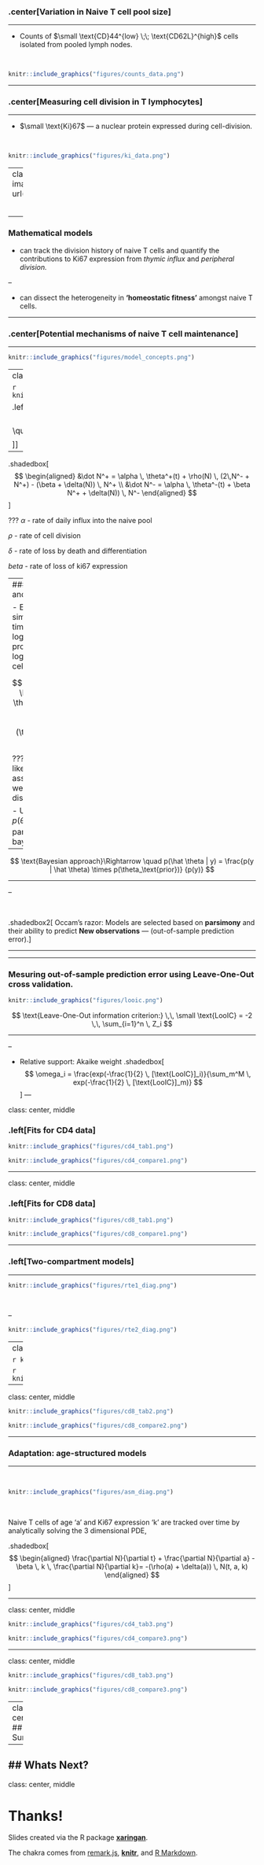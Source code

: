 

### .center[Variation in Naive T cell pool size]
<hr>

- Counts of $\small \text{CD}44^{low} \;\; \text{CD62L}^{high}$ cells isolated from pooled lymph nodes.

</br>

```r

knitr::include_graphics("figures/counts_data.png")
```

---

### .center[Measuring cell division in T lymphocytes]
<hr>

- $\small \text{Ki}67$ — a nuclear protein expressed during cell-division.

</br>
```r

knitr::include_graphics("figures/ki_data.png")
```
---
class: inverse
background-image: url("figures/inverse_bg.png")

<hr>
.pull-left[
```r

knitr::include_graphics("figures/ki67_untangle.png")
```
]
.pull-right[
</br>
- T cells express Ki67 protein for ~ 4 days after the division.
.right[Hogan _et. al._, PNAS 2015]
]
- Hard to untangle the origin of Ki67 expression within peripheral naive T cells.
**Thymic Inheritance or division in periphery?**

</br>
<hr>
--



### Mathematical models
- can track the division history of naive T cells and quantify the contributions to Ki67 expression from _thymic influx_ and _peripheral division._

--

- can dissect the heterogeneity in **'homeostatic fitness'** amongst naive T cells.

---

###  .center[Potential mechanisms of naive T cell maintenance]
<hr>


```r

knitr::include_graphics("figures/model_concepts.png")
```


---
class: center
### .left[Homogeneous Models]
<hr>

```r

knitr::include_graphics("figures/neutral_diag.png")
```

.left[
.shadedbox2[
$$
\small
\begin{aligned}
&N(t) = N^+(t) + N^-(t); \quad
&\kappa(t) = \frac{N^+(t)}{N(t)}
\end{aligned}
$$
]
]
--

.shadedbox[
$$
\begin{aligned}
&\dot N^+ = \alpha \, \theta^+(t) + \rho(N) \, (2\,N^- + N^+) - (\beta + \delta(N)) \, N^+ \\
&\dot N^- = \alpha \, \theta^-(t) + \beta N^+ + \delta(N)) \, N^-
\end{aligned}
$$
]


???
$\alpha$ - rate of daily influx into the naive pool

$\rho$ - rate of cell division

$\delta$ - rate of loss by death and differentiation

$beta$ - rate of loss of ki67 expression

---
### Model vaildation and comparison
<hr>

- Each model was fitted simultaneously to the timecourses of $\small log(\text{counts})$   proportions of $\small logit(\text{Ki}67^{high})$ cells.

$$
\text{Joint Likelihood} \Rightarrow p(y | \hat \theta) = \prod_{i=1}^n \, \text{Normal}(y_i - \text{model}(\theta)_i^\text{pred}, \, \sigma) 
$$

???
We form a joint likelihood for each model assuming the errors were normally distributed. 

- Update prior beliefs $p(\theta_\text{prior})$ in model parameter using bayesian approach.
--

$$
\text{Bayesian approach}\Rightarrow \quad 
p(\hat \theta | y) = \frac{p(y | \hat \theta) \times p(\theta_\text{prior})} {p(y)}
$$

<hr>
--

</br>

.shadedbox2[
Occam's razor: Models are selected based on **parsimony** and their ability to predict **New observations** &mdash; (out-of-sample prediction error).
]

---

<hr>
### Mesuring out-of-sample prediction error using Leave-One-Out cross validation.

```r

knitr::include_graphics("figures/looic.png")
```


$$
\text{Leave-One-Out information criterion:} \,\,
\small \text{LooIC} = -2 \,\, \sum_{i=1}^n \, Z_i
$$

<hr>

--

- Relative support: Akaike weight
.shadedbox[
$$
\omega_i = \frac{exp(-\frac{1}{2} \, [\text{LooIC}]_i)}{\sum_m^M  \, exp(-\frac{1}{2} \, [\text{LooIC}]_m)}
$$
]
---

class: center, middle

### .left[Fits for CD4 data]

```r

knitr::include_graphics("figures/cd4_tab1.png")
```


```r

knitr::include_graphics("figures/cd4_compare1.png")
```


---

class: center, middle

### .left[Fits for CD8 data]

```r

knitr::include_graphics("figures/cd8_tab1.png")
```


```r

knitr::include_graphics("figures/cd8_compare1.png")
```


---

### .left[Two-compartment models]
<hr>


```r

knitr::include_graphics("figures/rte1_diag.png")
```


</br>

--

```r

knitr::include_graphics("figures/rte2_diag.png")
```


---
class: center, middle

```r

knitr::include_graphics("figures/cd4_tab2.png")
```


```r

knitr::include_graphics("figures/cd4_compare2.png")
```


---

class: center, middle

```r

knitr::include_graphics("figures/cd8_tab2.png")
```


```r

knitr::include_graphics("figures/cd8_compare2.png")
```


---


### Adaptation: age-structured models
<hr>


</br>

```r

knitr::include_graphics("figures/asm_diag.png")
```

</br>

Naive T cells of age 'a' and Ki67 expression 'k' are tracked over time by analytically solving the 3 dimensional PDE,

.shadedbox[
$$
\begin{aligned}
\frac{\partial N}{\partial t} + \frac{\partial N}{\partial a} - \beta \, k \, \frac{\partial N}{\partial k}= -(\rho(a) + \delta(a)) \, N(t, a, k)
\end{aligned}
$$
]

---

class: center, middle

```r

knitr::include_graphics("figures/cd4_tab3.png")
```


```r

knitr::include_graphics("figures/cd4_compare3.png")
```


---


class: center, middle

```r

knitr::include_graphics("figures/cd8_tab3.png")
```



```r

knitr::include_graphics("figures/cd8_compare3.png")
```

---
class: center
## Summary

--

## Whats Next?
---

class: center, middle

# Thanks!

Slides created via the R package [**xaringan**](https://github.com/yihui/xaringan).

The chakra comes from [remark.js](https://remarkjs.com), [**knitr**](http://yihui.name/knitr), and [R Markdown](https://rmarkdown.rstudio.com).